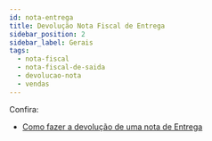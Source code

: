 ```yaml
---
id: nota-entrega
title: Devolução Nota Fiscal de Entrega
sidebar_position: 2
sidebar_label: Gerais
tags:
  - nota-fiscal
  - nota-fiscal-de-saida
  - devolucao-nota
  - vendas
---
```


Confira:

- [Como fazer a devolução de uma nota de Entrega](/blog/como-fazer-devolucao-nota-entrega)
